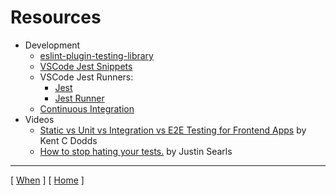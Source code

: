 # Resources

- Development
  - [eslint-plugin-testing-library](https://github.com/testing-library/eslint-plugin-testing-library)
  - [VSCode Jest Snippets](https://marketplace.visualstudio.com/items?itemName=andys8.jest-snippets)
  - VSCode Jest Runners: 
    - [Jest](https://marketplace.visualstudio.com/items?itemName=Orta.vscode-jest)
    - [Jest Runner](https://marketplace.visualstudio.com/items?itemName=firsttris.vscode-jest-runner)
  - [Continuous Integration](https://medium.com/codex/set-up-automatic-testing-2507dfb94cbe)
- Videos
  - [Static vs Unit vs Integration vs E2E Testing for Frontend Apps](https://kentcdodds.com/blog/static-vs-unit-vs-integration-vs-e2e-tests) by Kent C Dodds
  - [How to stop hating your tests.](https://blog.testdouble.com/talks/2015-11-16-how-to-stop-hating-your-tests/) by Justin Searls 

---

[ [When](/when) ] [ [Home](/) ]


